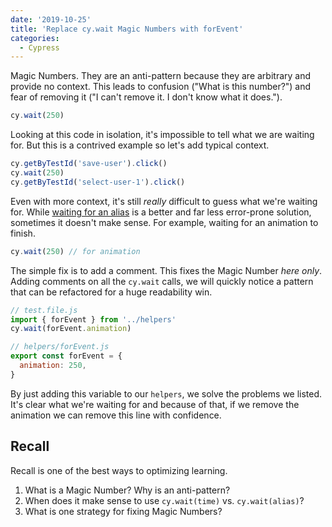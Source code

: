 ```yaml
---
date: '2019-10-25'
title: 'Replace cy.wait Magic Numbers with forEvent'
categories:
  - Cypress
---
```



Magic Numbers. They are an anti-pattern because they are arbitrary and provide no context. This leads to confusion ("What is this number?") and fear of removing it ("I can't remove it. I don't know what it does.").

```js
cy.wait(250)
```

Looking at this code in isolation, it's impossible to tell what we are waiting for. But this is a contrived example so let's add typical context.

```js
cy.getByTestId('save-user').click()
cy.wait(250)
cy.getByTestId('select-user-1').click()
```

Even with more context, it's still _really_ difficult to guess what we're waiting for. While [waiting for an alias](https://docs.cypress.io/api/commands/wait.html#Alias) is a better and far less error-prone solution, sometimes it doesn't make sense. For example, waiting for an animation to finish.

```js
cy.wait(250) // for animation
```

The simple fix is to add a comment. This fixes the Magic Number _here only_. Adding comments on all the `cy.wait` calls, we will quickly notice a pattern that can be refactored for a huge readability win.

```js
// test.file.js
import { forEvent } from '../helpers'
cy.wait(forEvent.animation)

// helpers/forEvent.js
export const forEvent = {
  animation: 250,
}
```

By just adding this variable to our `helpers`, we solve the problems we listed. It's clear what we're waiting for and because of that, if we remove the animation we can remove this line with confidence.

## Recall

Recall is one of the best ways to optimizing learning.

1. What is a Magic Number? Why is an anti-pattern?
1. When does it make sense to use `cy.wait(time)` vs. `cy.wait(alias)`?
1. What is one strategy for fixing Magic Numbers?

<br />
<TweetText message="forEvent" text="Discuss on Twitter" />
